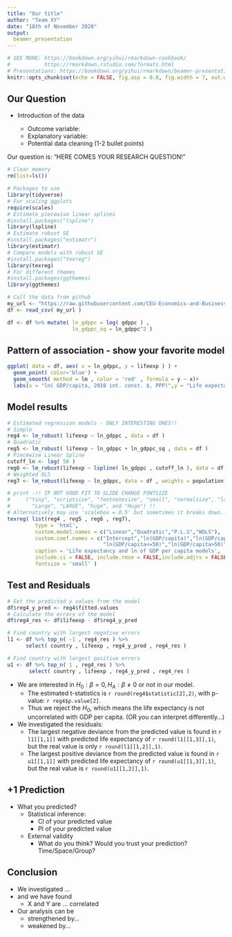 ```yaml
---
title: "Our title"
author: "Team XY"
date: "18th of November 2020"
output: 
  beamer_presentation
---
```


```r
# SEE MORE: https://bookdown.org/yihui/rmarkdown-cookbook/
#           https://rmarkdown.rstudio.com/formats.html
# Presentations: https://bookdown.org/yihui/rmarkdown/beamer-presentation.html
knitr::opts_chunk$set(echo = FALSE, fig.asp = 0.8, fig.width = 7, out.width = "90%" )
```

## Our Question

- Introduction of the data

  - Outcome variable: 
  - Explanatory variable:
  - Potential data cleaning (1-2 bullet points)

Our question is:
  "HERE COMES YOUR RESEARCH QUESTION!"

```r
# Clear memory
rm(list=ls())

# Packages to use
library(tidyverse)
# For scaling ggplots
require(scales)
# Estimate piecewise linear splines
#install.packages("lspline")
library(lspline)
# Estimate robust SE
#install.packages("estimatr")
library(estimatr)
# Compare models with robust SE
#install.packages("texreg")
library(texreg)
# For different themes
#install.packages(ggthemes)
library(ggthemes)

# Call the data from github
my_url <- "https://raw.githubusercontent.com/CEU-Economics-and-Business/ECBS-5208-Coding-1-Business-Analytics/master/Class_8/data/clean/WDI_lifeexp_clean.csv"
df <- read_csv( my_url )

df <- df %>% mutate( ln_gdppc = log( gdppc ) ,
                     ln_gdppc_sq = ln_gdppc^2 )

```


## Pattern of association - show your favorite model 
```r
ggplot( data = df, aes( x = ln_gdppc, y = lifeexp ) ) + 
  geom_point( color='blue') +
  geom_smooth( method = lm , color = 'red' , formula = y ~ x)+
  labs(x = "ln( GDP/capita, 2018 int. const. $, PPP)",y = "Life expectancy  (years)")
```


## Model results

```r

# Estimated regression models - ONLY INTERESTING ONES!!
# Simple
reg4 <- lm_robust( lifeexp ~ ln_gdppc , data = df )
# Quadratic
reg5 <- lm_robust( lifeexp ~ ln_gdppc + ln_gdppc_sq , data = df )
# Piecewise Linear Spline
cutoff_ln <- log( 50 )
reg6 <- lm_robust(lifeexp ~ lspline( ln_gdppc , cutoff_ln ), data = df )
# Weighted OLS
reg7 <- lm_robust(lifeexp ~ ln_gdppc, data = df , weights = population)

# print -!! IF NOT GOOD FIT TO SLIDE CHANGE FONTSIZE 
#     ("tiny", "scriptsize", "footnotesize", "small", "normalsize", "large", 
#       "Large", "LARGE", "huge", and "Huge") !!
# Alternatively may use 'scalebox = 0.5' but sometimes it breaks down...
texreg( list(reg4 , reg5 , reg6 , reg7),
         type = 'html',
         custom.model.names = c("Linear","Quadratic","P.L.S","WOLS"),
         custom.coef.names = c("Intercept","ln(GDP/capita)","ln(GDP/capita)^2",
                               "ln(GDP/capita<=50)","ln(GDP/capita>50)"),
         caption = 'Life expectancy and ln of GDP per capita models',
         include.ci = FALSE, include.rmse = FALSE,include.adjrs = FALSE,
         fontsize = 'small' )

```

## Test and Residuals

```r

# Get the predicted y values from the model
df$reg4_y_pred <- reg4$fitted.values
# Calculate the errors of the model
df$reg4_res <- df$lifeexp - df$reg4_y_pred 

# Find country with largest negative errors
l1 <- df %>% top_n( -1 , reg4_res ) %>% 
      select( country , lifeexp , reg4_y_pred , reg4_res )

# Find country with largest positive errors
u1 <- df %>% top_n( 1 , reg4_res ) %>% 
       select( country , lifeexp , reg4_y_pred , reg4_res )

```

- We are interested in $H_0: \beta = 0, \, H_A: \beta \neq 0$ or not in our model. 
  - The estimated t-statistics is `r round(reg4$statistic[2],2)`, with p-value: `r reg4$p.value[2]`. 
  - Thus we reject the $H_0$, which means the life expectancy is not uncorrelated with GDP per capita. (OR you can interpret differently...)

- We investigated the residuals:
  - The largest negative deviance from the predicted value is found in `r l1[[1,1]]` with predicted life expectancy of `r round(l1[[1,3]],1)`, but the real value is only `r round(l1[[1,2]],1)`.
  - The largest positive deviance from the predicted value is found in `r u1[[1,1]]` with predicted life expectancy of `r round(u1[[1,3]],1)`, but the real value is `r round(u1[[1,2]],1)`.

## +1 Prediction

- What you predicted?
  - Statistical inference: 
    - CI of your predicted value
    - PI of your predicted value
  - External validity
    - What do you think? Would you trust your prediction? Time/Space/Group?

## Conclusion

- We investigated ... 
- and we have found
  - X and Y are ... correlated
  
- Our analysis can be 
  - strengthened by...
  - weakened by...
          



